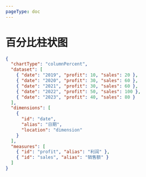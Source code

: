 ```yaml
---
pageType: doc
---
```


# 百分比柱状图


<ColumnPercentChart />

```json title="百分比柱状图"  {2}
{
  "chartType": "columnPercent",
  "dataset": [
    { "date": "2019", "profit": 10, "sales": 20 },
    { "date": "2020", "profit": 30, "sales": 60 },
    { "date": "2021", "profit": 30, "sales": 60 },
    { "date": "2022", "profit": 50, "sales": 100 },
    { "date": "2023", "profit": 40, "sales": 80 }
  ],
  "dimensions": [
    {
      "id": "date",
      "alias": "日期",
      "location": "dimension"
    }
  ],
  "measures": [
    { "id": "profit", "alias": "利润" },
    { "id": "sales", "alias": "销售额" }
  ]
}
```
